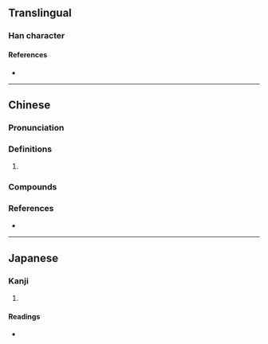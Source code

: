 {{character info}}
==Translingual==

===Han character===
{{Han char|rn=75|rad=木|as=09|sn=13|four=56914|canj=DHAG|ids=⿰木皇}}

====References====
* {{Han ref|kx=0542.150|dkj=15194|dj=0930.110|hdz=21251.120|uh=697B|ud=27003|bh=DDF3|bd=56819}}

----

==Chinese==
{{zh-forms}}

===Pronunciation===
{{zh-pron
|m=héng
|c=hang4,wong4
|cat=
}}

===Definitions===
{{zh-hanzi}}

# {{rfdef|zh}}
#: {{zh-x|煮 楻 足 火||CL|ref={{lw|zh|天工開物}}}}

===Compounds===
{{zh-der|楻畢}}

===References===
* {{R:yue:mfccd}}

----

==Japanese==

===Kanji===
{{ja-kanji|grade=|rs=木09}}

# {{rfdef|ja|sort=木09}}

====Readings====
* {{ja-readings|on=[[こう]] (kō), [[おう]] (ō)|kun=[[はたざお]] (hatazao)}}